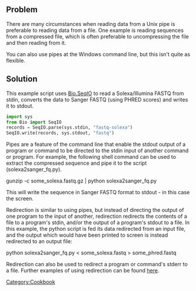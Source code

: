 == Problem ==

There are many circumstances when reading data from a Unix pipe is preferable to reading data from a file. One example is reading sequences from a compressed file, which is often preferable to uncompressing the file and then reading from it.

You can also use pipes at the Windows command line, but this isn't quite as flexible.

== Solution ==

This example script uses [[SeqIO|Bio.SeqIO]] to read a Solexa/Illumina FASTQ from stdin, converts the data to Sanger FASTQ (using PHRED scores) and writes it to stdout.

<source lang=Python>
import sys
from Bio import SeqIO
records = SeqIO.parse(sys.stdin, "fastq-solexa")
SeqIO.write(records, sys.stdout, "fastq")
</source>

Pipes are a feature of the command line that enable the stdout output of a program or command to be directed to the stdin input of another command or program.  For example, the following shell command can be used to extract the compressed sequence and pipe it to the script (solexa2sanger_fq.py).

<bash>
gunzip -c some_solexa.fastq.gz | python solexa2sanger_fq.py
</bash>

This will write the sequence in Sanger FASTQ format to stdout - in this case the screen.

Redirection is similar to using pipes, but instead of directing the output of one program to the input of another, redirection redirects the contents of a file to a program's stdin, and/or the output of a program's stdout to a file. In this example, the python script is fed its data redirected from an input file, and the output which would have been printed to screen is instead redirected to an output file:

<bash>
python solexa2sanger_fq.py < some_solexa.fastq > some_phred.fastq
</bash>

Redirection can also be used to redirect a program or command's stderr to a file.  Further examples of using redirection can be found [http://tldp.org/HOWTO/Bash-Prog-Intro-HOWTO-3.html here].

[[Category:Cookbook]]
